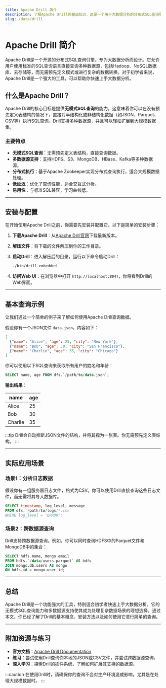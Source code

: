 ```yaml
---
title: Apache Drill 简介
description: 了解Apache Drill的基础知识，这是一个用于大数据分析的分布式SQL查询引擎。
slug: /data/drill
---
```


# Apache Drill 简介

Apache Drill是一个开源的分布式SQL查询引擎，专为大数据分析而设计。它允许用户使用标准的SQL查询语言直接查询多种数据源，包括Hadoop、NoSQL数据库、云存储等，而无需预先定义模式或进行复杂的数据转换。对于初学者来说，Apache Drill是一个强大的工具，可以帮助你快速上手大数据分析。

## 什么是Apache Drill？

Apache Drill的核心目标是提供**无模式SQL查询**的能力。这意味着你可以在没有预先定义表结构的情况下，直接对半结构化或非结构化数据（如JSON、Parquet、CSV等）执行SQL查询。Drill支持多种数据源，并且可以轻松扩展到大规模数据集。

### 主要特点

- **无模式SQL查询**：无需预先定义表结构，直接查询数据。
- **多数据源支持**：支持HDFS、S3、MongoDB、HBase、Kafka等多种数据源。
- **分布式执行**：基于Apache Zookeeper实现分布式查询执行，适合大规模数据处理。
- **低延迟**：优化了查询性能，适合交互式分析。
- **易用性**：与标准SQL兼容，学习曲线低。

---

## 安装与配置

在开始使用Apache Drill之前，你需要先安装并配置它。以下是简单的安装步骤：

1. **下载Apache Drill**：从[Apache Drill官网](https://drill.apache.org/)下载最新版本。
2. **解压文件**：将下载的文件解压到你的工作目录。
3. **启动Drill**：进入解压后的目录，运行以下命令启动Drill：

   ```bash
   ./bin/drill-embedded
   ```

4. **访问Web UI**：在浏览器中打开 `http://localhost:8047`，你将看到Drill的Web界面。

---

## 基本查询示例

让我们通过一个简单的例子来了解如何使用Apache Drill查询数据。

假设你有一个JSON文件 `data.json`，内容如下：

```json
[
  {"name": "Alice", "age": 25, "city": "New York"},
  {"name": "Bob", "age": 30, "city": "San Francisco"},
  {"name": "Charlie", "age": 35, "city": "Chicago"}
]
```

你可以使用以下SQL查询来获取所有用户的姓名和年龄：

```sql
SELECT name, age FROM dfs.`/path/to/data.json`;
```

**输出结果**：

| name    | age |
|---------|-----|
| Alice   | 25  |
| Bob     | 30  |
| Charlie | 35  |

:::tip
Drill会自动推断JSON文件的结构，并将其视为一张表。你无需预先定义表结构。
:::

---

## 实际应用场景

### 场景1：分析日志数据

假设你有一组服务器日志文件，格式为CSV。你可以使用Drill直接查询这些日志文件，而无需将其导入数据库。

```sql
SELECT timestamp, log_level, message
FROM dfs.`/path/to/logs/*.csv`
WHERE log_level = 'ERROR';
```

### 场景2：跨数据源查询

Drill支持跨数据源查询。例如，你可以同时查询HDFS中的Parquet文件和MongoDB中的集合：

```sql
SELECT hdfs.name, mongo.email
FROM hdfs.`/data/users.parquet` AS hdfs
JOIN mongo.db.users AS mongo
ON hdfs.id = mongo.user_id;
```

---

## 总结

Apache Drill是一个功能强大的工具，特别适合初学者快速上手大数据分析。它的无模式SQL查询能力和多数据源支持使其成为处理复杂数据场景的理想选择。通过本文，你已经了解了Drill的基本概念、安装方法以及如何使用它进行简单的查询。

---

## 附加资源与练习

- **官方文档**：[Apache Drill Documentation](https://drill.apache.org/docs/)
- **练习**：尝试使用Drill查询你本地的JSON或CSV文件，并尝试跨数据源查询。
- **深入学习**：探索Drill的插件系统，了解如何扩展其支持的数据源。

:::caution
在使用Drill时，请确保你的查询不会对生产环境造成影响，尤其是在处理大规模数据时。
:::